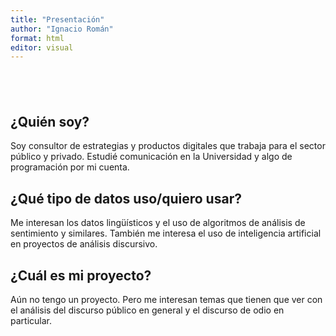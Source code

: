 ```yaml
---
title: "Presentación"
author: "Ignacio Román"
format: html
editor: visual
---
```

\
---

## ¿Quién soy?

Soy consultor de estrategias y productos digitales que trabaja para el sector público y privado. Estudié comunicación en la Universidad y algo de programación por mi cuenta.

## ¿Qué tipo de datos uso/quiero usar?

Me interesan los datos lingüísticos y el uso de algoritmos de análisis de sentimiento y similares. También me interesa el uso de inteligencia artificial en proyectos de análisis discursivo.

## ¿Cuál es mi proyecto?

Aún no tengo un proyecto. Pero me interesan temas que tienen que ver con el análisis del discurso público en general y el discurso de odio en particular.